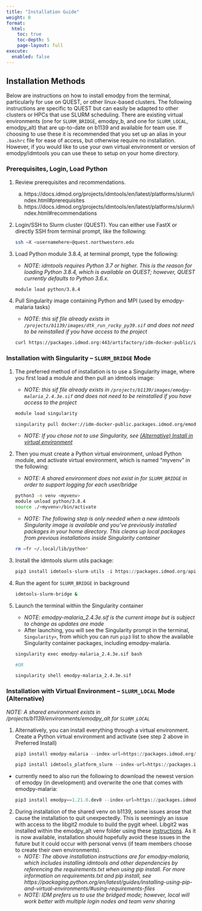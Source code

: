 ```yaml
---
title: "Installation Guide"
weight: 0
format: 
  html:
    toc: true
    toc-depth: 5
    page-layout: full
execute: 
  enabled: false
---
```


## Installation Methods

Below are instructions on how to install emodpy from the terminal, particularly for use on QUEST, or other linux-based clusters. The following instructions are specific to QUEST but can easily be adapted to other clusters or HPCs that use SLURM scheduling. There are existing virtual environments (one for `SLURM_BRIDGE`, emodpy_b, and one for `SLURM_LOCAL`, emodpy_alt) that are up-to-date on b1139 and available for team use. If choosing to use these it is recommended that you set up an alias in your `.bashrc` file for ease of access, but otherwise require no installation. However, if you would like to use your own virtual environment or version of emodpy/idmtools you can use these to setup on your home directory.

### Prerequisites, Login, Load Python

1. Review prerequisites and recommendations. 
    a. https://docs.idmod.org/projects/idmtools/en/latest/platforms/slurm/index.html#prerequisites 
    b. https://docs.idmod.org/projects/idmtools/en/latest/platforms/slurm/index.html#recommendations 

2. Login/SSH to Slurm cluster (QUEST). You can either use FastX or directly SSH from terminal prompt, like the following: 


    ``` bash
    ssh –X <usernamehere>@quest.northwestern.edu 
    ```

3. Load Python module 3.8.4, at terminal prompt, type the following: 
    - *NOTE: idmtools requires Python 3.7 or higher. This is the reason for loading Python 3.8.4, which is available on QUEST; however, QUEST currently defaults to Python 3.6.x.* 

    ``` bash
    module load python/3.8.4
    ```

4. Pull Singularity image containing Python and MPI (used by emodpy-malaria tasks) 

    - *NOTE: this sif file already exists in `/projects/b1139/images/dtk_run_rocky_py39.sif` and does not need to be reinstalled if you have access to the project*

    ``` bash
    curl https://packages.idmod.org:443/artifactory/idm-docker-public/idmtools/rocky_mpi/dtk_run_rocky_py39.sif -o dtk_run_rocky_py39.sif
    ```

### Installation with Singularity – `SLURM_BRIDGE` Mode

1. The preferred method of installation is to use a Singularity image, where you first load a module and then pull an idmtools image: 
    - *NOTE: this sif file already exists in `/projects/b1139/images/emodpy-malaria_2.4.3e.sif` and does not need to be reinstalled if you have access to the project*

    ``` bash
    module load singularity 

    singularity pull docker://idm-docker-public.packages.idmod.org/emodpy/emodpy-malaria:2.4.3e 
    ```
    - *NOTE: If you chose not to use Singularity, see [(Alternative) Install in virtual environment](https://numalariamodeling.github.io/FE-2023-quarto-website/guides//guides/install_guide.html#installation-with-virtual-environment-slurm_local-mode-alternative)* 

2. Then you must create a Python virtual environment, unload Python module, and activate virtual environment, which is named “myvenv” in the following: 
    - *NOTE: A shared environment does not exist in for `SLURM_BRIDGE` in order to support logging for each user/bridge*

    ``` bash
    python3 -m venv <myvenv> 
    module unload python/3.8.4 
    source ./<myvenv>/bin/activate 
    ```
    - *NOTE: The following step is only needed when a new idmtools Singularity image is available and you’ve previously installed packages in your home directory. This cleans up local packages from previous installations inside Singularity container*

    ``` bash
    rm –fr ~/.local/lib/python* 
    ```

3. Install the idmtools slurm utils package: 

    ``` python
    pip3 install idmtools-slurm-utils -i https://packages.idmod.org/api/pypi/pypi-production/simple 
    ```

4. Run the agent for `SLURM_BRIDGE` in background

    ``` bash
    idmtools-slurm-bridge & 
    ```

5. Launch the terminal within the Singularity container  
    - *NOTE: emodpy-malaria_2.4.3e.sif is the current image but is subject to change as updates are made*
    - After launching, you will see the Singularity prompt in the terminal, `Singularity>`, from which you can run `pip3` list to show the available Singularity container packages, including emodpy-malaria. 
    
    ``` bash
    singularity exec emodpy-malaria_2.4.3e.sif bash
    
    #OR
    
    singularity shell emodpy-malaria_2.4.3e.sif
    ```


### Installation with Virtual Environment – `SLURM_LOCAL` Mode (Alternative)

*NOTE: A shared environment exists in /projects/b1139/environments/emodpy_alt for `SLURM_LOCAL`*

1. Alternatively, you can install everything through a virtual environment. Create a Python virtual environment and activate (see step 2 above in Preferred Install) 

    ``` python
    pip3 install emodpy-malaria --index-url=https://packages.idmod.org/api/pypi/pypi-production/simple 
   
    pip3 install idmtools_platform_slurm --index-url=https://packages.idmod.org/api/pypi/pypi-production/simple
    ```    
  - currently need to also run the following to download the newest version of emodpy (in development) and overwrite the one that comes with emodpy-malaria:
    
    ``` python
    pip3 install emodpy==1.21.0.dev0 --index-url=https://packages.idmod.org/api/pypi/pypi-production/simple --no-cache-dir --pre
    ```

2. During installation of the shared venv on b1139, some issues arose that cause the installation to quit unexpectedly. This is seemingly an issue with access to the libgit2 module to build the pygit wheel. Libgit2 was installed within the emodpy_alt venv folder using these [instructions](https://github.com/libgit2/pygit2/blob/master/docs/install.rst#libgit2-within-a-virtual-environment). As it is now available, installation should hopefully avoid these issues in the future but it could occur with personal venvs (if team members choose to create their own environments).
    - *NOTE: The above installation instructions are for emodpy-malaria, which includes installing idmtools and other dependencies by referencing the requirements.txt when using pip install. For more information on requirements.txt and pip install, see https://packaging.python.org/en/latest/guides/installing-using-pip-and-virtual-environments/#using-requirements-files*
    - *NOTE: IDM prefers us to use the bridged mode; however, local will work better with multiple login nodes and team venv sharing*

